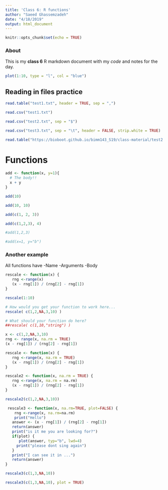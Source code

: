 ```yaml
---
title: 'Class 6: R functions'
author: "Saeed Ghassemzadeh"
date: "4/18/2019"
output: html_document
---
```


```r
knitr::opts_chunk$set(echo = TRUE)
```

### About
This is my **class 6** R markdown document with my *code* and notes for the day. 

```r
plot(1:10, type = "l", col = "blue")
```


## Reading in files practice

```r
read.table("test1.txt", header = TRUE, sep = ",")
```

```r
read.csv("test1.txt")
```

```r
read.csv("test2.txt", sep = "$")
```

```r
read.csv("test3.txt", sep = "\t", header = FALSE, strip.white = TRUE)
```


```r
read.table("https://bioboot.github.io/bimm143_S19/class-material/test2.txt", sep = "$", header = TRUE)
```

# Functions

```r
add <- function(x, y=1){
  # The body!!
  x + y
}
```

```r
add(10)
```

```r
add(10, 10)
```

```r
add(c(1, 2, 3))
```

```r
add(c(1,2,3), 4)
```

```r
#add(1,2,3)
```

```r
#add(x=1, y="b")
```

### Another example

All functions have 
-Name
-Arguments
-Body

```r
rescale <- function(x) {
   rng <-range(x)
   (x - rng[1]) / (rng[2] - rng[1])
}
```

```r
rescale(1:10)
```

```r
# How would you get your function to work here...
rescale( c(1,2,NA,3,10) )
```

```r
# What should your function do here?
##rescale( c(1,10,"string") )
```

```r
x <- c(1,2,NA,3,10)
rng <- range(x, na.rm = TRUE)
(x - rng[1]) / (rng[2] - rng[1])
```

```r
rescale <- function(x) {
   rng <-range(x, na.rm = TRUE)
   (x - rng[1]) / (rng[2] - rng[1])
}
```

```r
rescale2 <- function(x, na.rm = TRUE) {
   rng <-range(x, na.rm = na.rm)
   (x - rng[1]) / (rng[2] - rng[1])
}
```

```r
rescale2(c(1,2,NA,3,10))
```




```r
 rescale3 <- function(x, na.rm=TRUE, plot=FALSE) {
    rng <-range(x, na.rm=na.rm)
    print("Hello")
   answer <- (x - rng[1]) / (rng[2] - rng[1])
   return(answer)
   print("is it me you are looking for?")
   if(plot) {
      plot(answer, typ="b", lwd=4)
     print("please dont sing again")
   }
   print("I can see it in ...")
   return(answer)
}
```


```r
rescale3(c(1,3,NA,10))
```

```r
rescale3(c(1,3,NA,10), plot = TRUE)

```



